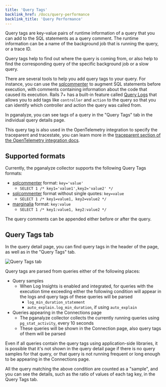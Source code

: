 ```yaml
---
title: 'Query Tags'
backlink_href: /docs/query-performance
backlink_title: 'Query Performance'
---
```


Query tags are key-value pairs of runtime information of a query that you can
add to the SQL statements as a query comment. The runtime information can be a
name of the background job that is running the query, or a trace ID.

Query tags help to find out where the query is coming from, or also help to find
the corresponding query of the specific background job or a slow query.

There are several tools to help you add query tags to your query. For instance,
you can use the [sqlcommenter](https://google.github.io/sqlcommenter/) to
augment SQL statements before execution, with comments containing information
about the code that caused its execution. Rails 7+ has a built-in feature called
[Query Logs](https://api.rubyonrails.org/classes/ActiveRecord/QueryLogs.html)
that allows you to add tags like `controller` and `action` to the query so that
you can identify which controller and action the query was called from.

In pganalyze, you can see tags of a query in the "Query Tags" tab in the
individual query details page.

This query tag is also used in the OpenTelemetry integration to specify the
traceparent and tracestate, you can learn more in the
[traceparent section of the OpenTelemetry integration docs](/docs/opentelemetry/traceparent).

## Supported formats

Currently, the pganalyze collector supports the following Query Tags formats:

* [sqlcommenter](https://google.github.io/sqlcommenter/) format: `key='value'`
  * `SELECT 1 /* key1='value1',key2='value2' */`
* [sqlcommenter](https://google.github.io/sqlcommenter/) format without single quotes: `key=value`
  * `SELECT 1 /* key1=value1, key2=value2 */`
* [marginalia](https://github.com/basecamp/marginalia) format: `key:value`
  * `SELECT 1 /* key1:value1, key2:value2 */`

The query comments can be appended either before or after the query.


## Query Tags tab

In the query detail page, you can find query tags in the header of the page, as
well as in the "Query Tags" tab.

![Query Tags tab](query_tags.png)

Query tags are parsed from queries either of the following places:

* Query samples
  * When Log Insights is enabled and integrated, for queries with the execution
    time exceeding either the following condition will appear in the logs and
    query tags of these queries will be parsed
    * `log_min_duration_statement`
    * `auto_explain.log_min_duration`, if using `auto_explain`
* Queries appearing in the Connections page
  * The pganalyze collector collects the currently running queries using
    `pg_stat_activity`, every 10 seconds
  * These queries will be shown in the Connection page, also query tags of them
    will be parsed

Even if all queries contain the query tags using application-side libraries, it
is possible that it's not shown in the query detail page if there is no query
samples for that query, or that query is not running frequent or long enough to
be appearing in the Connections page.

All the query matching the above condition are counted as a "sample", and you
can see the details, such as the ratio of values of each tag key, in the Query
Tags tab.
